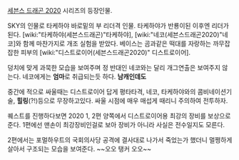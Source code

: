 [[세븐스 드래곤 2020]] 시리즈의 등장인물.

SKY의 인물로 타케하야 바로밑의 부 리더격 인물. 타케하야가 반룡이된 이후엔 리더가 된다. [wiki:"타케하야(세븐스드래곤)"타케하야], [wiki:"네코(세븐스드래곤2020)"네코]와 함께 마찬가지로 개조 실험을 받았다. 베이스는 곰과같은 떡대를 자랑하는 까무잡잡한 피부의 [wiki:"디스트로이어(세븐스드래곤2020)" 디스트로이어]. 

덩치에 맞게 과묵한 모습을 보여주며 정 반대인 네코와는 달리 개그연출은 보여주지 않는다. 네코에게는 '''엄마'''로 취급되는듯 하다. '''남캐인데도'''

중간에 적으로 싸울때는 디스트로이어 답게 평타타격, 네코, 타케하야와의 콤비네이션기술, '''힐링'''(?!)등으로 무장하고있다. 싸울 시점에 매우 매섭게 때리니 주의하여 전투하자.

퀘스트를 진행하다보면 2020 1, 2편 양쪽에서 디스트로이어용 최강의 장비를 보상으로 준다. 1편에선 맨손이 최강장비인걸로 보아 장비가 아니라 사실은 전수일지도 모른다.

2편에서는 포멀하우트의 국회의사당 공격에 결사대로 나가서 죽었는가 했더니 멀쩡하게 살아서 구조되는 모습을 보여준다. ~~오오 탱커 오오~~
